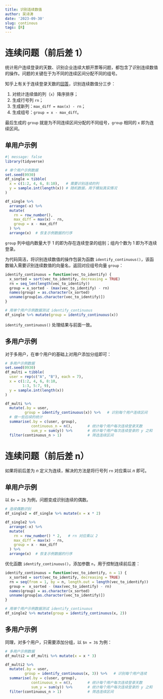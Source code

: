 ```yaml
---
title: 识别连续数值
author: 吴诗涛
date: '2023-09-30'
slug: continous
tags: [R]
---
```


# 连续问题（前后差 1）

统计用户连续登录的天数、识别企业连续大额开票等问题，都包含了识别连续数值的操作。问题的关键在于为不同的连续区间分配不同的组号。

知乎上有关于连续登录天数的[回答](https://zhuanlan.zhihu.com/p/49285570)，识别连续数值分三步：

1. 对统计连续值的列（`x`）降序排序；
1. 生成行号列 `rn`；
1. 生成新列：`max_diff = max(x) - rn`；
1. 生成组号：`group = x - max_diff`。

最后生成的 `group` 就是为不同连续区间分配的不同组号，`group` 相同的 `x` 即为连续区间。

## 单用户示例

```r
#| message: false
library(tidyverse)
```

```r
# 单个用户示例数据
set.seed(0930)
df_single = tibble(
  x = c(1:2, 4, 6, 8:10),   # 需要识别连续的列
  y = sample.int(length(x)) # 随机数据，用于模拟真实情况
)

df_single %>% 
  arrange(-x) %>% 
  mutate(
    rn = row_number(),
    max_diff = max(x) - rn,
    group = x - max_diff
  ) %>% 
  arrange(x)  # 恢复示例数据的行序
```

`group` 列中组内数量大于 1 的即为存在连续登录的组别；组内个数为 1 即为不连续登录。

为代码简洁，将识别连续数值的操作包装为函数 `identify_continuous()`，该函数输入需要识别连续数值的向量名，返回对应组号向量 `group`：

```r
identify_continuous = function(vec_to_identify) {
  x_sorted = sort(vec_to_identify, decreasing = TRUE)
  rn = seq_len(length(vec_to_identify))
  group = x_sorted - (max(vec_to_identify) - rn)
  names(group) = as.character(x_sorted)
  unname(group[as.character(vec_to_identify)])
}

# 用单个用户示例数据测试 identify_continuous
df_single %>% mutate(group = identify_continuous(x))
```

`identify_continuous()` 处理结果与前面一致。

## 多用户示例

对于多用户，在单个用户的基础上对用户添加分组即可：

```r
# 多用户示例数据
set.seed(0930)
df_multi = tibble(
  user = rep(c("A", "B"), each = 7),
  x = c(1:2, 4, 6, 8:10,
        1:3, 5:7, 9),
  y = sample.int(length(x))
)

df_multi %>% 
  mutate(.by = user,
         group = identify_continuous(x)) %>%   # 识别每个用户连续区间
  # 做一些后续的统计
  summarise(.by = c(user, group),
            continuous_n = n(),       # 统计每个用户每次连续登录天数
            sum_y = sum(y)) %>%       # 统计每个用户每次连续登录的 y 之和
  filter(continuous_n > 1)            # 筛选连续区间
```

# 连续问题（前后差 n）

如果将前后差为 $n$ 定义为连续，解决的方法是将行号列 `rn` 对应乘以 $n$ 即可。

## 单用户示例

以 `$n = 2$` 为例，问题变成识别连续的偶数。

```r
# 连续偶数识别
df_single2 = df_single %>% mutate(x = x * 2)

df_single2 %>% 
  arrange(-x) %>% 
  mutate(
    rn = row_number() * 2,   # rn 对应乘以 2
    max_diff = max(x) - rn,
    group = x - max_diff
  ) %>% 
  arrange(x)  # 恢复示例数据的行序
```

优化函数 `identify_continuous()`，添加参数 `n`，用于控制连续前后差：

```r
identify_continuous = function(vec_to_identify, n = 1) {
  x_sorted = sort(vec_to_identify, decreasing = TRUE)
  rn = seq(from = 1, by = n, length.out = length(vec_to_identify))
  group =  x_sorted - (max(vec_to_identify) - rn)
  names(group) = as.character(x_sorted)
  unname(group[as.character(vec_to_identify)])
}

# 用单个用户示例数据测试 identify_continuous
df_single2 %>% mutate(group = identify_continuous(x, 2))
```

## 多用户示例

同理，对多个用户，只需要添加分组，以 `$n = 3$` 为例：

```r
# 多用户示例数据
df_multi2 = df_multi %>% mutate(x = x * 3)

df_multi2 %>% 
  mutate(.by = user,
         group = identify_continuous(x, 3)) %>%   # 识别每个用户连续
  summarise(.by = c(user, group),
            continuous_n = n(),       # 统计每个用户每次连续登录天数
            sum_y = sum(y)) %>%       # 统计每个用户每次连续登录的 y 之和
  filter(continuous_n > 1)            # 筛选连续区间
```
